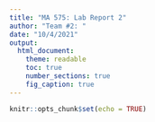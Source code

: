 ```yaml
---
title: "MA 575: Lab Report 2"
author: "Team #2: "
date: "10/4/2021"
output: 
  html_document: 
    theme: readable
    toc: true
    number_sections: true
    fig_caption: true
---
```


```r
knitr::opts_chunk$set(echo = TRUE)
```


